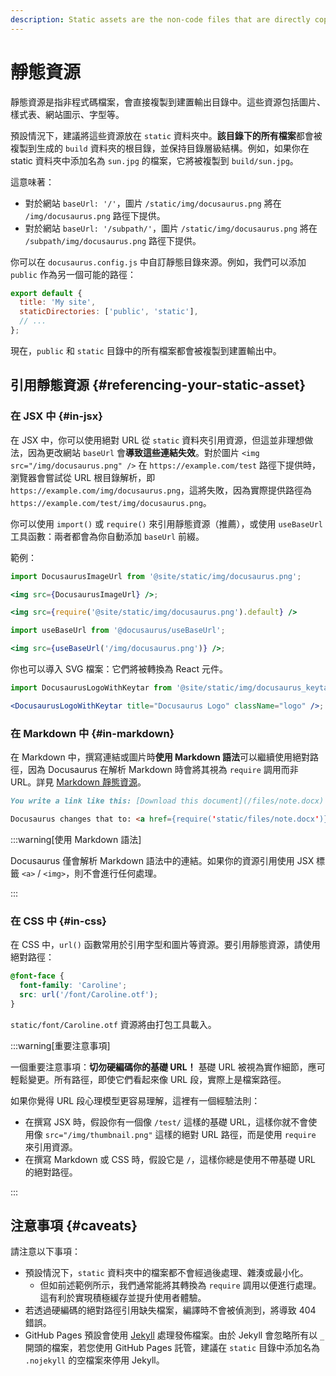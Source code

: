 ```yaml
---
description: Static assets are the non-code files that are directly copied to the build output. Learn about how they are handled and what the best practices of using static assets are.
---
```


# 靜態資源

靜態資源是指非程式碼檔案，會直接複製到建置輸出目錄中。這些資源包括圖片、樣式表、網站圖示、字型等。

預設情況下，建議將這些資源放在 `static` 資料夾中。**該目錄下的所有檔案**都會被複製到生成的 `build` 資料夾的根目錄，並保持目錄層級結構。例如，如果你在 static 資料夾中添加名為 `sun.jpg` 的檔案，它將被複製到 `build/sun.jpg`。

這意味著：

- 對於網站 `baseUrl: '/'`，圖片 `/static/img/docusaurus.png` 將在 `/img/docusaurus.png` 路徑下提供。
- 對於網站 `baseUrl: '/subpath/'`，圖片 `/static/img/docusaurus.png` 將在 `/subpath/img/docusaurus.png` 路徑下提供。

你可以在 `docusaurus.config.js` 中自訂靜態目錄來源。例如，我們可以添加 `public` 作為另一個可能的路徑：

```js title="docusaurus.config.js"
export default {
  title: 'My site',
  staticDirectories: ['public', 'static'],
  // ...
};
```

現在，`public` 和 `static` 目錄中的所有檔案都會被複製到建置輸出中。

## 引用靜態資源 {#referencing-your-static-asset}

### 在 JSX 中 {#in-jsx}

在 JSX 中，你可以使用絕對 URL 從 `static` 資料夾引用資源，但這並非理想做法，因為更改網站 `baseUrl` 會**導致這些連結失效**。對於圖片 `<img src="/img/docusaurus.png" />` 在 `https://example.com/test` 路徑下提供時，瀏覽器會嘗試從 URL 根目錄解析，即 `https://example.com/img/docusaurus.png`，這將失敗，因為實際提供路徑為 `https://example.com/test/img/docusaurus.png`。

你可以使用 `import()` 或 `require()` 來引用靜態資源（推薦），或使用 `useBaseUrl` 工具函數：兩者都會為你自動添加 `baseUrl` 前綴。

範例：

```jsx title="MyComponent.js"
import DocusaurusImageUrl from '@site/static/img/docusaurus.png';

<img src={DocusaurusImageUrl} />;
```

```jsx title="MyComponent.js"
<img src={require('@site/static/img/docusaurus.png').default} />
```

```jsx title="MyComponent.js"
import useBaseUrl from '@docusaurus/useBaseUrl';

<img src={useBaseUrl('/img/docusaurus.png')} />;
```

你也可以導入 SVG 檔案：它們將被轉換為 React 元件。

```jsx title="MyComponent.js"
import DocusaurusLogoWithKeytar from '@site/static/img/docusaurus_keytar.svg';

<DocusaurusLogoWithKeytar title="Docusaurus Logo" className="logo" />;
```

### 在 Markdown 中 {#in-markdown}

在 Markdown 中，撰寫連結或圖片時**使用 Markdown 語法**可以繼續使用絕對路徑，因為 Docusaurus 在解析 Markdown 時會將其視為 `require` 調用而非 URL。詳見 [Markdown 靜態資源](./guides/markdown-features/markdown-features-assets.mdx)。

```md
You write a link like this: [Download this document](/files/note.docx)

Docusaurus changes that to: <a href={require('static/files/note.docx')}>Download this document</a>
```

:::warning[使用 Markdown 語法]

Docusaurus 僅會解析 Markdown 語法中的連結。如果你的資源引用使用 JSX 標籤 `<a>` / `<img>`，則不會進行任何處理。

:::

### 在 CSS 中 {#in-css}

在 CSS 中，`url()` 函數常用於引用字型和圖片等資源。要引用靜態資源，請使用絕對路徑：

```css
@font-face {
  font-family: 'Caroline';
  src: url('/font/Caroline.otf');
}
```

`static/font/Caroline.otf` 資源將由打包工具載入。

:::warning[重要注意事項]

一個重要注意事項：**切勿硬編碼你的基礎 URL！** 基礎 URL 被視為實作細節，應可輕鬆變更。所有路徑，即使它們看起來像 URL 段，實際上是檔案路徑。

如果你覺得 URL 段心理模型更容易理解，這裡有一個經驗法則：

- 在撰寫 JSX 時，假設你有一個像 `/test/` 這樣的基礎 URL，這樣你就不會使用像 `src="/img/thumbnail.png"` 這樣的絕對 URL 路徑，而是使用 `require` 來引用資源。
- 在撰寫 Markdown 或 CSS 時，假設它是 `/`，這樣你總是使用不帶基礎 URL 的絕對路徑。

:::

## 注意事項 {#caveats}

請注意以下事項：

- 預設情況下，`static` 資料夾中的檔案都不會經過後處理、雜湊或最小化。
  - 但如前述範例所示，我們通常能將其轉換為 `require` 調用以便進行處理。這有利於實現積極緩存並提升使用者體驗。
- 若透過硬編碼的絕對路徑引用缺失檔案，編譯時不會被偵測到，將導致 404 錯誤。
- GitHub Pages 預設會使用 [Jekyll](https://jekyllrb.com/) 處理發佈檔案。由於 Jekyll 會忽略所有以 `_` 開頭的檔案，若您使用 GitHub Pages 託管，建議在 `static` 目錄中添加名為 `.nojekyll` 的空檔案來停用 Jekyll。